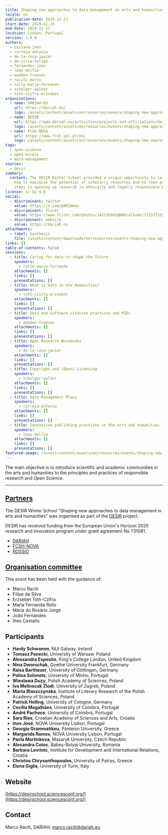```yaml
---
title: Shaping new approaches to data management in arts and humanities
locale: en
publication-date: 2019-12-13
start-date: 2019-12-10
end-date: 2019-12-13
location: Lisbon, Portugal
version: 1.0.0
authors:
  - castana-ines
  - correia-antonia
  - de-la-rosa-javier
  - de-silva-felipe
  - fernandes-joao
  - leao-delfim
  - madden-frances
  - raciti-marco
  - rollo-maria-fernanda
  - scholger-walter
  - toth-czifra-erzsebet
organisations:
  - name: DARIAH-EU
    url: https://dariah.eu/
    logo: /assets/content/assets/en/resources/events/shaping-new-approaches-to-data-management-in-arts-and-humanities/dariah-eu-white.png
  - name: DESIR
    url: https://www.dariah.eu/activities/projects-and-affiliations/desir/
    logo: /assets/content/assets/en/resources/events/shaping-new-approaches-to-data-management-in-arts-and-humanities/desir-white.png
  - name: FCSH NOVA
    url: https://www.fcsh.unl.pt/en/
    logo: /assets/content/assets/en/resources/events/shaping-new-approaches-to-data-management-in-arts-and-humanities/fcshnova-white.png
tags:
  - open-science
  - open-access
  - data-management
sources:
  - desir
summary:
  content: The DESIR Winter School provided a unique opportunity to learn about
    how to maximize the potential of scholarly resources and to take practical
    steps in opening up research in ethically and legally responsible ways.
license: cc-by-4.0
social:
  - discriminant: twitter
    value: https://x.com/DARIAHeu
  - discriminant: flickr
    value: https://www.flickr.com/photos/142235661@N08/albums/72157712957286506/
  - discriminant: website
    value: https://dariah.eu
attachments:
  - label: Synthesis
    file: /assets/content/downloads/en/resources/events/shaping-new-approaches-to-data-management-in-arts-and-humanities/desir-winter-school-collaborative-notes.pdf
links: []
table-of-contents: false
sessions:
  - title: Caring for data to shape the future
    speakers:
      - rollo-maria-fernanda
    attachments: []
    links: []
    presentations: []
  - title: What is Data in the Humanities?
    speakers:
      - toth-czifra-erzsebet
    attachments: []
    links: []
    presentations: []
  - title: Data and Software citation practices and PIDs
    speakers:
      - madden-frances
    attachments: []
    links: []
    presentations: []
  - title: Open Research Notebooks
    speakers:
      - de-la-rosa-javier
    attachments: []
    links: []
    presentations: []
  - title: Copyright and (Open) Licensing
    speakers:
      - scholger-walter
    attachments: []
    links: []
    presentations: []
  - title: Data Management Plans
    speakers:
      - correia-antonia
    attachments: []
    links: []
    presentations: []
  - title: Innovative publishing practices in the arts and humanities
    speakers:
      - leao-delfim
    attachments: []
    links: []
    presentations: []
featured-image: /assets/content/assets/en/resources/events/shaping-new-approaches-to-data-management-in-arts-and-humanities/featured-image.jpg
---
```

The main objective is to introduce scientific and academic communities in the arts and humanities to the principles and practices of responsible research and *Open Science*.

---

## [Partners](https://datacite.hypotheses.org/partners)

The DESIR Winter School "Shaping new approaches to data management in arts and humanities" was organised as part of the [DESIR](https://www.dariah.eu/activities/projects-and-affiliations/desir/) project.

DESIR has received funding from the European Union's Horizon 2020 research and innovation program under grant agreement No&nbsp;731081.

- [DARIAH](https://www.dariah.eu/)
- [FCSH-NOVA](https://www.fcsh.unl.pt/en/)
- [ROSSIO](https://rossio.fcsh.unl.pt/)

## [Organisation committee](https://datacite.hypotheses.org/scientific-committee)

This event has been held with the guidance of:

- Marco Raciti
- Filipe da Silva
- Erzsébet Tóth-Czifra
- Maria Fernanda Rollo
- Maria do Rosário Jorge
- João Fernandes
- Iñes Castaño

## Participants

- **Hardy Schwamm**, NUI Galway, Ireland
- **Tomasz Panecki**, University of Warsaw, Poland
- **Alessandra Esposito**, King's College London, United Kingdom
- **Nina Dworschak**, Goethe University Frankfurt, Germany
- **Raisa Barthauer**, University of Göttingen, Germany
- **Polina Solonets**, University of Minho, Portugal
- **Wieslawa Duzy**, Polish Academy of Sciences, Poland
- **Iva Melinscak Zlodi**, University of Zagreb, Poland
- **Marta Blaszczynska**, Institute of Literary Research of the Polish Academy of Sciences, Poland
- **Patrick Helling**, University of Cologne, Germany
- **Cecília Magalhães**, University of Coimbra, Portugal
- **André Pacheco**, University of Coimbra, Portugal
- **Sara Ries**, Croatian Academy of Sciences and Arts, Croatia
- **Ines José**, NOVA University Lisbon, Portugal
- **Georgia Grammatikou**, Panteion University, Greece
- **Margarida Ramos**, NOVA University Lisbon, Portugal
- **Pavla Martinkova**, Masaryk University, Czech Republic
- **Alexandra Cotoc**, Babeș-Bolyai University, Romania
- **Barbara Lovrinic**, Institute for Development and International Relations, Croatia
- **Christos Chrysanthopoulos**, University of Patras, Greece
- **Elena Giglia**, University of Turin, Italy

## Website

[https://desirschool.sciencesconf.org/](https://desirschool.sciencesconf.org/)

## Contact

Marco Raciti, DARIAH: marco.raciti@dariah.eu
